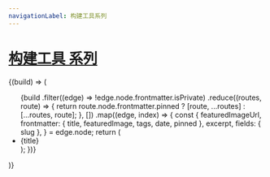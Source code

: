 ---
navigationLabel: 构建工具系列
---


# [构建工具 系列](#构建工具系列)

<SourceList filter="build">
  {(build) => (
    <ul>
      {build
        .filter((edge) => !edge.node.frontmatter.isPrivate)
        .reduce((routes, route) => {
          return route.node.frontmatter.pinned
            ? [route, ...routes]
            : [...routes, route];
        }, [])
        .map((edge, index) => {
          const {
            featuredImageUrl,
            frontmatter: { title, featuredImage, tags, date, pinned },
            excerpt,
            fields: { slug },
          } = edge.node;
          return (
            <li>
              <Link
                href={slug}
                target="_blank"
                sx={{
                  textDecoration: "none",
                  display: "flex",
                  flex: "1 1 auto",
                  flexDirection: "column",
                  fontSize: "18px",
                  fontWeight: "bold",
                  minHeight: "1px",
                }}>
                {title}
              </Link>
            </li>
          );
        })}
    </ul>
  )}
</SourceList>
